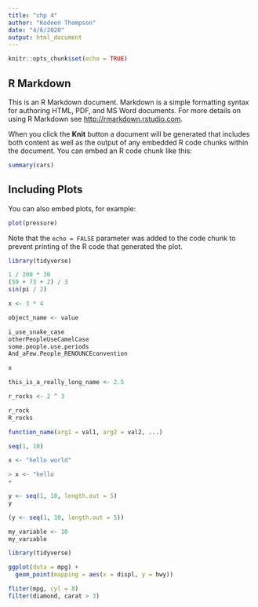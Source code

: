 ```yaml
---
title: "chp 4"
author: "Kodeen Thompson"
date: "4/6/2020"
output: html_document
---
```


```r
knitr::opts_chunk$set(echo = TRUE)
```

## R Markdown

This is an R Markdown document. Markdown is a simple formatting syntax for authoring HTML, PDF, and MS Word documents. For more details on using R Markdown see <http://rmarkdown.rstudio.com>.

When you click the **Knit** button a document will be generated that includes both content as well as the output of any embedded R code chunks within the document. You can embed an R code chunk like this:

```r
summary(cars)
```

## Including Plots

You can also embed plots, for example:

```r
plot(pressure)
```

Note that the `echo = FALSE` parameter was added to the code chunk to prevent printing of the R code that generated the plot.

```r
library(tidyverse)
```


```r
1 / 200 * 30
(59 + 73 + 2) / 3
sin(pi / 2)
```

```r
x <- 3 * 4
```

```r
object_name <- value
```

```r
i_use_snake_case
otherPeopleUseCamelCase
some.people.use.periods
And_aFew.People_RENOUNCEconvention
```

```r
x
```

```r
this_is_a_really_long_name <- 2.5
```

```r
r_rocks <- 2 ^ 3
```

```r
r_rock
R_rocks
```

```r
function_name(arg1 = val1, arg2 = val2, ...)
```

```r
seq(1, 10)
```

```r
x <- "hello world"
```

```r
> x <- "hello
+
```


```r
y <- seq(1, 10, length.out = 5)
y
```

```r
(y <- seq(1, 10, length.out = 5))
```

```r
my_variable <- 10
my_varıable
```

```r
library(tidyverse)

ggplot(dota = mpg) + 
  geom_point(mapping = aes(x = displ, y = hwy))

fliter(mpg, cyl = 8)
filter(diamond, carat > 3)
```

